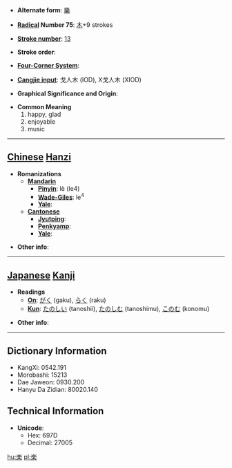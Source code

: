 * '''Alternate form''': [[樂]]

* '''[[Wiktionary:Chinese radical index| Radical]] Number 75''': [[Wiktionary:Chinese radical index 木|木]]+9 strokes

* '''[[Wiktionary:Chinese total strokes index|Stroke number]]''': [[Wiktionary:Chinese total strokes index 13|13]]

* '''Stroke order''': 

* '''[[Wiktionary:Chinese four corner index|Four-Corner System]]''': 

* '''[[Wiktionary:Chinese Cangjie index|Cangjie input]]''': 戈人木 (IOD), X戈人木 (XIOD)

* '''Graphical Significance and Origin''': 

* '''Common Meaning'''
*#happy, glad
*# enjoyable
*# music


----

== [[Chinese]] [[Hanzi]] ==

* '''Romanizations'''
** '''[[Mandarin]]'''
*** '''[[Pinyin]]''': lè (le4)
*** '''[[Wade-Giles]]''': le<sup>4</sup>
*** '''[[Yale]]''': 
** '''[[Cantonese]]'''
*** '''[[Jyutping]]''':
*** '''[[Penkyamp]]''': 
*** '''[[Yale]]''': 

* '''Other info''': 

----

== [[Japanese]] [[Kanji]] ==

* '''Readings'''
** '''[[On]]''': [[がく]] (gaku), [[らく]] (raku)
** '''[[Kun]]''': [[たのしい]] (tanoshii), [[たのしむ]] (tanoshimu), [[このむ]] (konomu)

* '''Other info''':  

----

== Dictionary Information ==

* KangXi: 0542.191
* Morobashi: 15213
* Dae Jaweon: 0930.200
* Hanyu Da Zidian: 80020.140

== Technical Information ==

* '''Unicode''':
** Hex: 697D
** Decimal: 27005

[[hu:楽]]
[[pl:楽]]